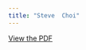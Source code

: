 ```yaml
---
title: "Steve  Choi"
---
```


[View the PDF](../files/pdfs/role_profiles/senators/district_37_profile.pdf)